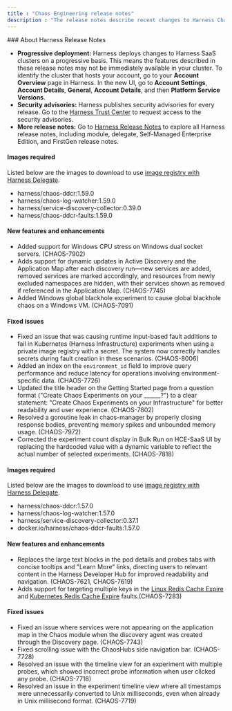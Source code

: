 ```yaml
---
title : "Chaos Engineering release notes"
description : "The release notes describe recent changes to Harness Chaos Engineering."
---
```


<Note>
### About Harness Release Notes

- **Progressive deployment:** Harness deploys changes to Harness SaaS clusters on a progressive basis. This means the features described in these release notes may not be immediately available in your cluster. To identify the cluster that hosts your account, go to your **Account Overview** page in Harness. In the new UI, go to **Account Settings**, **Account Details**, **General**, **Account Details**, and then **Platform Service Versions**.
- **Security advisories:** Harness publishes security advisories for every release. Go to the [Harness Trust Center](https://trust.harness.io/?itemUid=c41ff7d5-98e7-4d79-9594-fd8ef93a2838&source=documents_card) to request access to the security advisories.
- **More release notes:** Go to [Harness Release Notes](https://developer.harness.io/release-notes) to explore all Harness release notes, including module, delegate, Self-Managed Enterprise Edition, and FirstGen release notes.
</Note>

<Update label="April 2025" description="Version 1.59.0">

#### Images required

Listed below are the images to download to use [image registry with Harness Delegate](https://developer.harness.io/docs/chaos-engineering/use-harness-ce/image-registry#images-required).

- harness/chaos-ddcr:1.59.0
- harness/chaos-log-watcher:1.59.0
- harness/service-discovery-collector:0.39.0
- harness/chaos-ddcr-faults:1.59.0

#### New features and enhancements

- Added support for Windows CPU stress on Windows dual socket servers. (CHAOS-7902)
- Adds support for dynamic updates in Active Discovery and the Application Map after each discovery run—new services are added, removed services are marked accordingly, and resources from newly excluded namespaces are hidden, with their services shown as removed if referenced in the Application Map. (CHAOS-7745)
- Added Windows global blackhole experiment to cause global blackhole chaos on a Windows VM. (CHAOS-7091)

#### Fixed issues

- Fixed an issue that was causing runtime input-based fault additions to fail in Kubernetes (Harness Infrastructure) experiments when using a private image registry with a secret. The system now correctly handles secrets during fault creation in these scenarios. (CHAOS-8006)
- Added an index on the `environment_id` field to improve query performance and reduce latency for operations involving environment-specific data. (CHAOS-7726)
- Updated the title header on the Getting Started page from a question format ("Create Chaos Experiments on your \_\_\_\_\_\_?") to a clear statement: "Create Chaos Experiments on your Infrastructure" for better readability and user experience. (CHAOS-7802)
- Resolved a goroutine leak in chaos-manager by properly closing response bodies, preventing memory spikes and unbounded memory usage. (CHAOS-7972)
- Corrected the experiment count display in Bulk Run on HCE-SaaS UI by replacing the hardcoded value with a dynamic variable to reflect the actual number of selected experiments. (CHAOS-7818)

</Update>

<Update label="March 2025" description="Version 1.57.2">

#### Images required

Listed below are the images to download to use [image registry with Harness Delegate](https://developer.harness.io/docs/chaos-engineering/use-harness-ce/image-registry#images-required).

- harness/chaos-ddcr:1.57.0
- harness/chaos-log-watcher:1.57.0
- harness/service-discovery-collector:0.37.1
- docker.io/harness/chaos-ddcr-faults:1.57.0

#### New features and enhancements

- Replaces the large text blocks in the pod details and probes tabs with concise tooltips and "Learn More" links, directing users to relevant content in the Harness Developer Hub for improved readability and navigation. (CHAOS-7621, CHAOS-7619)
- Adds support for targeting multiple keys in the [Linux Redis Cache Expire](https://developer.harness.io/docs/chaos-engineering/use-harness-ce/chaos-faults/linux/redis-cache-expire) and [Kubernetes Redis Cache Expire](https://developer.harness.io/docs/chaos-engineering/use-harness-ce/chaos-faults/kubernetes/pod/redis-cache-expire) faults.(CHAOS-7283)

#### Fixed issues

- Fixed an issue where services were not appearing on the application map in the Chaos module when the discovery agent was created through the Discovery page. (CHAOS-7743)
- Fixed scrolling issue with the ChaosHubs side navigation bar. (CHAOS-7728)
- Resolved an issue with the timeline view for an experiment with multiple probes, which showed incorrect probe information when user clicked any probe. (CHAOS-7718)
- Resolved an issue in the experiment timeline view where all timestamps were unnecessarily converted to Unix milliseconds, even when already in Unix millisecond format. (CHAOS-7719)
</Update>
